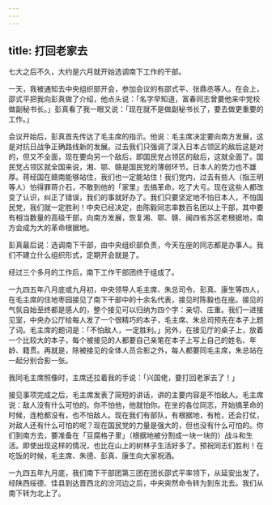 ```yaml
---
---
---
```

title: 打回老家去
---




七大之后不久，大约是六月就开始选调南下工作的干部。

一天，我被通知去中央组织部开会，参加会议的有邵式平、张鼎丞等人。在会上，邵式平把我向彭真做了介绍，他点头说：「名字早知道，富春同志曾要他来中党校做副秘书长。」彭真看了我一眼又说：「现在就不是做副秘书长了，要去做更重要的工作。」

会议开始后，彭真首先传达了毛主席的指示。他说：毛主席决定要向南方发展，这是对抗日战争正确路线新的发展。过去我们只强调了深入日本占领区的敌后这是对的，但又不全面，现在要向另一个敌后，即国民党占领区的敌后，这就全面了。国民党占领区就全国来说，湘、鄂、赣是国民党的薄弱环节。日本人的势力也不雄厚。蒋经国在赣南能够站住，我们也一定能站住！我们党内，过去有些人（指王明等人）怕得罪蒋介石，不敢到他的「家里」去搞革命，吃了大亏。现在这些人都改变了认识，纠正了错误，我们的事就好办了。我们只要坚定地不怕日本人，不怕国民党，我们就一定胜利！中央已经决定，由陈毅同志率数百名团以上干部，其中要有相当数量的高级干部，向南方发展，恢复湘、鄂、赣、闽四省苏区老根据地，南方会成为大的革命根据地。

彭真最后说：选调南下干部，由中央组织部负责，今天在座的同志都是办事人。我们不建立什么组织形式，定期开会就是了。

经过三个多月的工作后，南下工作干部团终于组成了。

一九四五年八月底或九月初，中央领导人毛主席、朱总司令、彭真、康生等四人，在毛主席的住地枣园接见了南下干部中的十余名代表，接见时陈毅也在座。接见的气氛自始至终都是感人的，整个接见可以归纳为四个字：亲切、庄重。我们一进接见室，中央办公厅给每人发了一个很精巧的本子，毛主席、朱总司预先在本子上题了词。毛主席的题词是：「不怕敌人，一定胜利。」另外，在接见厅的桌子上，放着一个比较大的本子，每个被接见的人都要自己亲笔在本子上写上自己的姓名、年龄、籍贯。再就是，除被接见的全体人员合影之外，每人都要同毛主席，朱总站在一起分别合影一张。

我同毛主席照像时，主席还拉着我的手说：「兴国佬，要打回老家去了！」

接见事项完成之后，毛主席发表了简短的讲话，讲的主要内容是不怕敌人。毛主席说：敌人没有什么可怕的。你不怕他，他就怕你。在坐的各位同志，开始搞革命的时候，连枪都没有，也不怕敌人。现在我们有部队，有根据地，有枪，还会打仗，对敌人还有什么可怕的呢？现在国民党的力量是强大的，但也没有什么可怕的。你们到南方去，要准备在「豆腐格子里」（根据地被分割成一块一块的）战斗和生活。即使出现这样的情况，也比在山上的树林子生活好多了。预祝同志们胜利！在吃饭的时候，毛主席、朱德、彭真、康生向大家祝酒。

一九四五年九月底，我们南下干部团第三团在团长邵式平率领下，从延安出发了。经陕西绥德、佳县到达晋西北的汾河边之后，中央突然命令转为到东北去。我们从南下转为北上了。